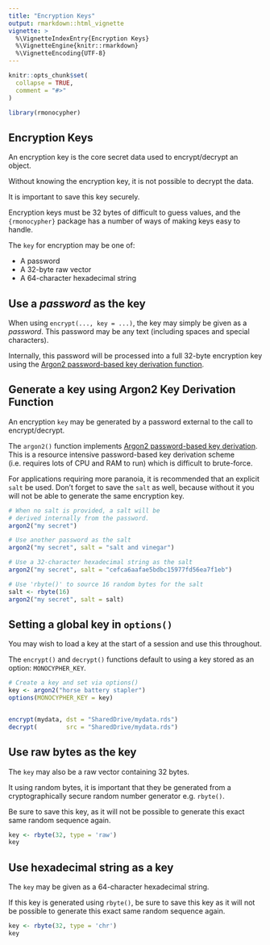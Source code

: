 ```yaml
---
title: "Encryption Keys"
output: rmarkdown::html_vignette
vignette: >
  %\VignetteIndexEntry{Encryption Keys}
  %\VignetteEngine{knitr::rmarkdown}
  %\VignetteEncoding{UTF-8}
---
```


```r
knitr::opts_chunk$set(
  collapse = TRUE,
  comment = "#>"
)
```

```r
library(rmonocypher)
```

## Encryption Keys

An encryption key is the core secret data used to encrypt/decrypt an object.

Without knowing the encryption key, it is not possible to decrypt the data.

It is important to save this key securely.

Encryption keys must be 32 bytes of difficult to guess values, and the 
`{rmonocypher}` package has a number of ways of making keys easy to handle.

The `key` for encryption may be one of:

* A password
* A 32-byte raw vector
* A 64-character hexadecimal string


## Use a *password* as the key

When using `encrypt(..., key = ...)`, the key may simply be given as a *password*.
This password may be any text (including spaces and special characters).

Internally, this password will be processed into a full 32-byte encryption key
using the [Argon2 password-based key derivation function](#argon2).

## Generate a key using Argon2 Key Derivation Function

An encryption `key` may be generated by a password external to the call to encrypt/decrypt.

The `argon2()` function implements [Argon2 password-based key derivation](https://en.wikipedia.org/wiki/Argon2).
This is a resource intensive password-based key derivation scheme (i.e. requires lots 
of CPU and RAM to run) which is difficult to brute-force.

For applications requiring more paranoia, it is recommended that an 
explicit `salt` be used.  Don't forget to save the `salt` as well, because
without it you will not be able to generate the same encryption key.

```r
# When no salt is provided, a salt will be 
# derived internally from the password. 
argon2("my secret")

# Use another password as the salt
argon2("my secret", salt = "salt and vinegar")

# Use a 32-character hexadecimal string as the salt
argon2("my secret", salt = "cefca6aafae5bdbc15977fd56ea7f1eb")

# Use 'rbyte()' to source 16 random bytes for the salt
salt <- rbyte(16)
argon2("my secret", salt = salt)
```


## Setting a global key in `options()`

You may wish to load a key at the start of a session and use this throughout.

The `encrypt()` and `decrypt()` functions default to using a key stored as
an option: `MONOCYPHER_KEY`.

```r
# Create a key and set via options() 
key <- argon2("horse battery stapler")
options(MONOCYPHER_KEY = key)


encrypt(mydata, dst = "SharedDrive/mydata.rds")
decrypt(        src = "SharedDrive/mydata.rds")
```

## Use raw bytes as the key

The `key` may also be a raw vector containing 32 bytes.  

It using random bytes, it is important that they be generated from a 
cryptographically secure random number generator e.g. `rbyte()`.

Be sure to save this key, as it will not be possible to generate this 
exact same random sequence again.

```r
key <- rbyte(32, type = 'raw')
key
```

## Use hexadecimal string as a key

The `key` may be given as a 64-character hexadecimal string.

If this key is generated using `rbyte()`, be sure to save this key as it 
will not be possible to generate this exact same random sequence again.

```r
key <- rbyte(32, type = 'chr')
key
```

